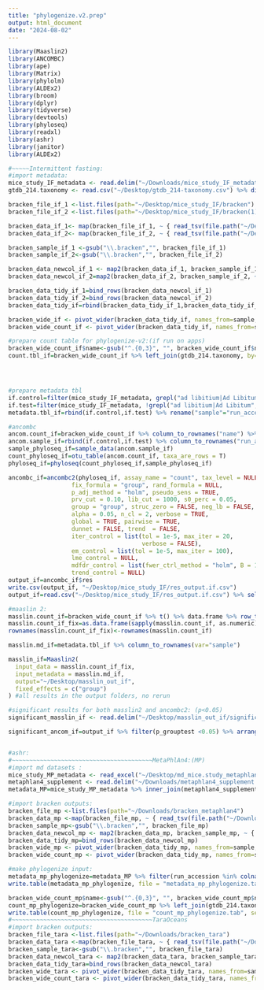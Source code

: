 ```yaml
---
title: "phylogenize.v2.prep"
output: html_document
date: "2024-08-02"
---
```


```r
library(Maaslin2)
library(ANCOMBC)
library(ape)
library(Matrix)
library(phylolm)
library(ALDEx2)
library(broom)
library(dplyr)
library(tidyverse)
library(devtools)
library(phyloseq)
library(readxl)
library(ashr)
library(janitor)
library(ALDEx2)

#~~~~~Intermittent fasting:
#import metadata:
mice_study_IF_metadata <- read.delim("~/Downloads/mice_study_IF_metadata.txt")
gtdb_214.taxonomy <- read.csv("~/Desktop/gtdb_214-taxonomy.csv") %>% distinct(species, .keep_all = TRUE)

bracken_file_if_1 <-list.files(path="~/Desktop/mice_study_IF/bracken")
bracken_file_if_2 <-list.files(path="~/Desktop/mice_study_IF/bracken(1)")

bracken_data_if_1<- map(bracken_file_if_1, ~ { read_tsv(file.path("~/Desktop/mice_study_IF/bracken", .), show_col_types=FALSE) })
bracken_data_if_2<- map(bracken_file_if_2, ~ { read_tsv(file.path("~/Desktop/mice_study_IF/bracken(1)", .), show_col_types=FALSE) })

bracken_sample_if_1 <-gsub("\\.bracken","", bracken_file_if_1)
bracken_sample_if_2<-gsub("\\.bracken","", bracken_file_if_2)

bracken_data_newcol_if_1 <- map2(bracken_data_if_1, bracken_sample_if_1, ~ { mutate(.x, sample = .y)})
bracken_data_newcol_if_2=map2(bracken_data_if_2, bracken_sample_if_2, ~ { mutate(.x, sample = .y)})

bracken_data_tidy_if_1=bind_rows(bracken_data_newcol_if_1) 
bracken_data_tidy_if_2=bind_rows(bracken_data_newcol_if_2)
bracken_data_tidy_if=rbind(bracken_data_tidy_if_1,bracken_data_tidy_if_2)

bracken_wide_if <- pivot_wider(bracken_data_tidy_if, names_from=sample, values_from=fraction_total_reads, id_cols=name, values_fill = 0) 
bracken_wide_count_if <- pivot_wider(bracken_data_tidy_if, names_from=sample, values_from=new_est_reads, id_cols=name, values_fill = 0)

#prepare count table for phylogenize-v2:(if run on apps)
bracken_wide_count_if$name<-gsub("^.{0,3}", "", bracken_wide_count_if$name)
count.tbl_if=bracken_wide_count_if %>% left_join(gtdb_214.taxonomy, by=c("name"="species")) #this is concerning so maybe stop...?




#prepare metadata tbl 
if.control=filter(mice_study_IF_metadata, grepl("ad libitium|Ad Libitum",sample_title)) %>% mutate(group="control") %>% select(run_accession,group) 
if.test=filter(mice_study_IF_metadata, !grepl("ad libitium|Ad Libitum",sample_title)) %>% mutate(group="test") %>% select(run_accession,group) 
metadata.tbl_if=rbind(if.control,if.test) %>% rename("sample"="run_accession")

#ancombc
ancom.count_if=bracken_wide_count_if %>% column_to_rownames("name") %>% as.matrix(.)
ancom.sample_if=rbind(if.control,if.test) %>% column_to_rownames("run_accession")
sample_phyloseq_if=sample_data(ancom.sample_if)
count_phyloseq_if=otu_table(ancom.count_if, taxa_are_rows = T)
phyloseq_if=phyloseq(count_phyloseq_if,sample_phyloseq_if)

ancombc_if=ancombc2(phyloseq_if, assay_name = "count", tax_level = NULL,
                  fix_formula = "group", rand_formula = NULL,
                  p_adj_method = "holm", pseudo_sens = TRUE,
                  prv_cut = 0.10, lib_cut = 1000, s0_perc = 0.05,
                  group = "group", struc_zero = FALSE, neg_lb = FALSE,
                  alpha = 0.05, n_cl = 2, verbose = TRUE,
                  global = TRUE, pairwise = TRUE, 
                  dunnet = FALSE, trend  = FALSE,
                  iter_control = list(tol = 1e-5, max_iter = 20, 
                                      verbose = FALSE),
                  em_control = list(tol = 1e-5, max_iter = 100),
                  lme_control = NULL, 
                  mdfdr_control = list(fwer_ctrl_method = "holm", B = 100), 
                  trend_control = NULL)
output_if=ancombc_if$res
write.csv(output_if, "~/Desktop/mice_study_IF/res_output.if.csv")
output_if=read.csv("~/Desktop/mice_study_IF/res_output.if.csv") %>% select(-X)

#maaslin 2:
masslin.count_if=bracken_wide_count_if %>% t() %>% data.frame %>% row_to_names(row_number=1)
masslin.count_if_fix=as.data.frame(sapply(masslin.count_if, as.numeric))
rownames(masslin.count_if_fix)<-rownames(masslin.count_if)

masslin.md_if=metadata.tbl_if %>% column_to_rownames(var="sample")

masslin_if=Maaslin2(
  input_data = masslin.count_if_fix,
  input_metadata = masslin.md_if,
  output="~/Desktop/masslin_out_if",
  fixed_effects = c("group")
) #all results in the output folders, no rerun

#significant results for both masslin2 and ancombc2: (p<0.05)
significant_masslin_if <- read.delim("~/Desktop/masslin_out_if/significant_results.tsv")

significant_ancom_if=output_if %>% filter(p_grouptest <0.05) %>% arrange(p_grouptest) 


#ashr:
#~~~~~~~~~~~~~~~~~~~~~~~~~~~~~~~~~~~~~~~~MetaPhlAn4:(MP)
#import md datasets :
mice_study_MP_metadata <- read_excel("~/Desktop/md_mice.study_metaphlan4.xlsx") %>% filter(study_name=="CM_mice_1") %>% select(sample_id,diet_type)
metaphlan4_supplement <- read.delim("~/Downloads/metaphlan4_supplement.txt") %>% select(sample_title, run_accession)
metadata_MP=mice_study_MP_metadata %>% inner_join(metaphlan4_supplement, by=c("sample_id"="sample_title")) %>% select(-sample_id)

#import bracken outputs:
bracken_file_mp <-list.files(path="~/Downloads/bracken_metaphlan4")
bracken_data_mp <-map(bracken_file_mp, ~ { read_tsv(file.path("~/Downloads/bracken_metaphlan4", .), show_col_types=FALSE) })
bracken_sample_mp<-gsub("\\.bracken","", bracken_file_mp)
bracken_data_newcol_mp <- map2(bracken_data_mp, bracken_sample_mp, ~ { mutate(.x, sample = .y)})
bracken_data_tidy_mp=bind_rows(bracken_data_newcol_mp) 
bracken_wide_mp <- pivot_wider(bracken_data_tidy_mp, names_from=sample, values_from=fraction_total_reads, id_cols=name, values_fill = 0) 
bracken_wide_count_mp <- pivot_wider(bracken_data_tidy_mp, names_from=sample, values_from=new_est_reads, id_cols=name, values_fill = 0)

#make phylogenize input:
metadata_mp_phylogenize=metadata_MP %>% filter(run_accession %in% colnames(bracken_wide_count_mp[,-1])) %>% mutate(dataset="mice_study_mp") %>% rename("sampleid"="run_accession", "env"="diet_type")
write.table(metadata_mp_phylogenize, file = "metadata_mp_phylogenize.tab", sep = "\t", row.names = FALSE, col.names = TRUE, quote = FALSE)

bracken_wide_count_mp$name<-gsub("^.{0,3}", "", bracken_wide_count_mp$name)
count_mp_phylogenize=bracken_wide_count_mp %>% left_join(gtdb_214.taxonomy, by=c("name"="species")) %>% select(cluster, contains(c("ERR"))) %>% rename("speciesid"="cluster") %>% na.omit()
write.table(count_mp_phylogenize, file = "count_mp_phylogenize.tab", sep = "\t", row.names = FALSE, col.names = TRUE, quote = FALSE)
#~~~~~~~~~~~~~~~~~~~~~~~~~~~~~~~~~~~~~~~~TaraOceans
#import bracken outputs:
bracken_file_tara <-list.files(path="~/Downloads/bracken_tara")
bracken_data_tara <-map(bracken_file_tara, ~ { read_tsv(file.path("~/Downloads/bracken_tara", .), show_col_types=FALSE) })
bracken_sample_tara<-gsub("\\.bracken","", bracken_file_tara)
bracken_data_newcol_tara <- map2(bracken_data_tara, bracken_sample_tara, ~ { mutate(.x, sample = .y)})
bracken_data_tidy_tara=bind_rows(bracken_data_newcol_tara) 
bracken_wide_tara <- pivot_wider(bracken_data_tidy_tara, names_from=sample, values_from=fraction_total_reads, id_cols=name, values_fill = 0) 
bracken_wide_count_tara <- pivot_wider(bracken_data_tidy_tara, names_from=sample, values_from=new_est_reads, id_cols=name, values_fill = 0)






```

